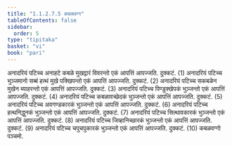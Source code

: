 ```yaml
---
title: "1.1.2.7.5 कबळवग्ग"
tableOfContents: false
sidebar:
  order: 5
type: "tipitaka"
basket: "vi"
book: "pari"
---
```



<DynamicBreadcrumb />

<Division number="179" book="pari">

<Paragraph number="535" book="pari">
अनादरियं पटिच्च अनाहटे कबळे मुखद्वारं विवरन्तो एकं आपत्तिं आपज्जति. दुक्कटं. (1)
</Paragraph>

<Paragraph number="536" book="pari">
अनादरियं पटिच्च भुञ्जमानो सब्बं हत्थं मुखे पक्खिपन्तो एकं आपत्तिं आपज्जति. दुक्कटं. (2)
</Paragraph>

<Paragraph number="537" book="pari">
अनादरियं पटिच्च सकबळेन मुखेन ब्याहरन्तो एकं आपत्तिं आपज्जति. दुक्कटं. (3)
</Paragraph>

<Paragraph number="538" book="pari">
अनादरियं पटिच्च पिण्डुक्खेपकं भुञ्जन्तो एकं आपत्तिं आपज्जति. दुक्कटं. (4)
</Paragraph>

<Paragraph number="539" book="pari">
अनादरियं पटिच्च कबळावच्छेदकं भुञ्जन्तो एकं आपत्तिं आपज्जति. दुक्कटं. (5)
</Paragraph>

<Paragraph number="540" book="pari">
अनादरियं पटिच्च अवगण्डकारकं भुञ्जन्तो एकं आपत्तिं आपज्जति. दुक्कटं. (6)
</Paragraph>

<Paragraph number="541" book="pari">
अनादरियं पटिच्च हत्थनिद्धुनकं भुञ्जन्तो एकं आपत्तिं आपज्जति. दुक्कटं. (7)
</Paragraph>

<Paragraph number="542" book="pari">
अनादरियं पटिच्च सित्थावकारकं भुञ्जन्तो एकं आपत्तिं आपज्जति. दुक्कटं. (8)
</Paragraph>

<Paragraph number="543" book="pari">
अनादरियं पटिच्च जिव्हानिच्छारकं भुञ्जन्तो एकं आपत्तिं आपज्जति. दुक्कटं. (9)
</Paragraph>

<Paragraph number="544" book="pari">
अनादरियं पटिच्च चपुचपुकारकं भुञ्जन्तो एकं आपत्तिं आपज्जति. दुक्कटं. (10)

</Paragraph>
</Division>

<Paragraph number="545" type="center" book="pari">
कबळवग्गो पञ्चमो.
</Paragraph>